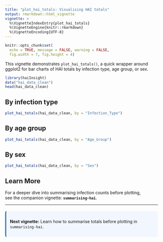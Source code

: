 ```yaml
---
title: "plot_hai_totals: Visualising HAI totals"
output: rmarkdown::html_vignette
vignette: >
  %\VignetteIndexEntry{plot_hai_totals}
  %\VignetteEngine{knitr::rmarkdown}
  %\VignetteEncoding{UTF-8}
---
```


```r
knitr::opts_chunk$set(
  echo = TRUE, message = FALSE, warning = FALSE,
  fig.width = 7, fig.height = 4)
```

This vignette demonstrates `plot_hai_totals()`, a quick wrapper around ggplot2 for bar charts of HAI totals by infection type, age group, or sex.

```r
library(haiInsight)
data("hai_data_clean")
head(hai_data_clean)
```

## By infection type

```r
plot_hai_totals(hai_data_clean, by = "Infection_Type")
```

## By age group

```r
plot_hai_totals(hai_data_clean, by = "Age_Group")
```

## By sex

```r
plot_hai_totals(hai_data_clean, by = "Sex")
```

## Learn More

For a deeper dive into summarising infection counts before plotting,  
see the companion vignette: **`summarising-hai`**.

<hr>
<div style="background:#f2f7ff; padding:12px; border-left:4px solid #4682b4; border-radius:6px; margin-top:20px;">
  <b>Next vignette:</b> Learn how to summarise totals before plotting in 
  <code>summarising-hai</code>.
</div>

